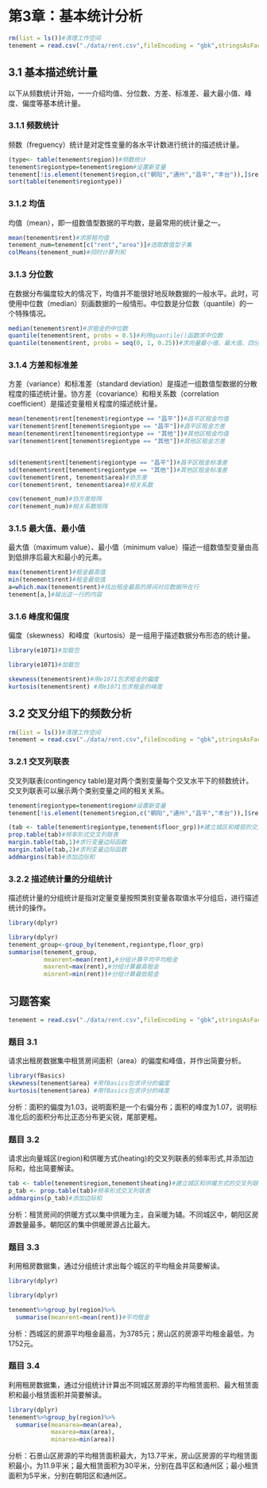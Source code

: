 # 第3章：基本统计分析 {-#ch3}

```r
rm(list = ls())#清理工作空间
tenement = read.csv("./data/rent.csv",fileEncoding = "gbk",stringsAsFactors = FALSE)#导入数据
```

## 3.1 基本描述统计量 {-}

以下从频数统计开始，一一介绍均值、分位数、方差、标准差、最大最小值、峰度、偏度等基本统计量。

### 3.1.1 频数统计{-}

频数（freguency）统计是对定性变量的各水平计数进行统计的描述统计量。

```r
(type<- table(tenement$region))#频数统计
tenement$regiontype=tenement$region#设置新变量
tenement[!is.element(tenement$region,c("朝阳","通州","昌平","丰台")),]$regiontype="其他"#将非朝阳、通州、昌平和丰台的租赁房间合并为为其他
sort(table(tenement$regiontype))
```


### 3.1.2 均值{-}

均值（mean），即一组数值型数据的平均数，是最常用的统计量之一。

```r
mean(tenement$rent)#求房租均值
tenement_num=tenement[c("rent","area")]#选取数值型子集
colMeans(tenement_num)#同时计算列和
```

### 3.1.3 分位数{-}

在数据分布偏度较大的情况下，均值并不能很好地反映数据的一般水平。此时，可使用中位数（median）刻画数据的一般情形。中位数是分位数（quantile）的一个特殊情况。

```r
median(tenement$rent)#求租金的中位数
quantile(tenement$rent, probs = 0.5)#利用quantile()函数求中位数
quantile(tenement$rent, probs = seq(0, 1, 0.25))#求向量最小值、最大值、四分位数
```

### 3.1.4 方差和标准差{-}

方差（variance）和标准差（standard deviation）是描述一组数值型数据的分散程度的描述统计量。协方差（covariance）和相关系数（correlation coefficient）是描述变量相关程度的描述统计量。

```r
mean(tenement$rent[tenement$regiontype == "昌平"])#昌平区租金均值
var(tenement$rent[tenement$regiontype == "昌平"])#昌平区租金方差
mean(tenement$rent[tenement$regiontype == "其他"])#其他区租金均值
var(tenement$rent[tenement$regiontype == "其他"])#其他区租金方差


sd(tenement$rent[tenement$regiontype == "昌平"])#昌平区租金标准差
sd(tenement$rent[tenement$regiontype == "其他"])#其他区租金标准差
cov(tenement$rent, tenement$area)#协方差
cor(tenement$rent, tenement$area)#相关系数

cov(tenement_num)#协方差矩阵
cor(tenement_num)#相关系数矩阵

```

### 3.1.5 最大值、最小值{-}

最大值（maximum value）、最小值（minimum value）描述一组数值型变量由高到低排序后最大和最小的元素。

```r
max(tenement$rent)#租金最高值
min(tenement$rent)#租金最低值
a=which.max(tenement$rent)#找出租金最高的房间对应数据所在行
tenement[a,]#输出这一行的内容

```

### 3.1.6 峰度和偏度{-}

偏度（skewness）和峰度（kurtosis）是一组用于描述数据分布形态的统计量。

```r
library(e1071)#加载包
```
```r
library(e1071)#加载包
```

```r
skewness(tenement$rent)#用e1071包求租金的偏度
kurtosis(tenement$rent) #用e1071包求租金的峰度
```

## 3.2 交叉分组下的频数分析{-}

```r
rm(list = ls())#清理工作空间
tenement = read.csv("./data/rent.csv",fileEncoding = "gbk",stringsAsFactors = FALSE)#导入数据
```

### 3.2.1 交叉列联表 {-}

交叉列联表(contingency table)是对两个类别变量每个交叉水平下的频数统计。交叉列联表可以展示两个类别变量之间的相关关系。

```r
tenement$regiontype=tenement$region#设置新变量
tenement[!is.element(tenement$region,c("朝阳","通州","昌平","丰台")),]$regiontype="其他"#将非朝阳、通州、昌平和丰台的租赁房间合并为为其他

(tab <- table(tenement$regiontype,tenement$floor_grp))#建立城区和楼层的交叉列联表
prop.table(tab)#频率形式交叉列联表
margin.table(tab,1)#求行变量边际函数
margin.table(tab,2)#求列变量边际函数
addmargins(tab)#添加边际和
```

### 3.2.2 描述统计量的分组统计{-}

描述统计量的分组统计是指对定量变量按照类别变量各取值水平分组后，进行描述统计的操作。

```r
library(dplyr)
```
```r
library(dplyr)
tenement_group<-group_by(tenement,regiontype,floor_grp)
summarise(tenement_group,
          meanrent=mean(rent),#分组计算平均平均租金
          maxrent=max(rent),#分组计算最高租金
          minrent=min(rent))#分组计算最低租金
```

## 习题答案{-}

```r
tenement = read.csv("./data/rent.csv",fileEncoding = "gbk",stringsAsFactors = FALSE)#导入数据
```

### 题目 3.1 {-}

请求出租房数据集中租赁房间面积（area）的偏度和峰值，并作出简要分析。

```r
library(fBasics)
skewness(tenement$area) #用fBasics包求评分的偏度
kurtosis(tenement$area) #用fBasics包求评分的峰度
```
分析：面积的偏度为1.03，说明面积是一个右偏分布；面积的峰度为1.07，说明标准化后的面积分布比正态分布更尖锐，尾部更粗。

### 题目 3.2 {-}

请求出向量城区(region)和供暖方式(heating)的交叉列联表的频率形式,并添加边际和，给出简要解读。
```r
tab <- table(tenement$region,tenement$heating)#建立城区和供暖方式的交叉列联表
p_tab <- prop.table(tab)#频率形式交叉列联表
addmargins(p_tab)#添加边际和
```
分析：租赁房间的供暖方式以集中供暖为主，自采暖为辅。不同城区中，朝阳区房源数量最多。朝阳区的集中供暖房源占比最大。

### 题目 3.3 {-}

利用租房数据集，通过分组统计求出每个城区的平均租金并简要解读。

```r
library(dplyr)
```


```r
library(dplyr)
```

```r
tenement%>%group_by(region)%>%
  summarise(meanrent=mean(rent))#平均租金
```

分析：西城区的房源平均租金最高，为3785元；房山区的房源平均租金最低，为1752元。

### 题目 3.4 {-}

利用租房数据集，通过分组统计计算出不同城区房源的平均租赁面积、最大租赁面积和最小租赁面积并简要解读。
```r
library(dplyr)
tenement%>%group_by(region)%>%
  summarise(meanarea=mean(area),
            maxarea=max(area),
            minarea=min(area))
```
分析：石景山区房源的平均租赁面积最大，为13.7平米，房山区房源的平均租赁面积最小，为11.9平米；最大租赁面积为30平米，分别在昌平区和通州区；最小租赁面积为5平米，分别在朝阳区和通州区。

